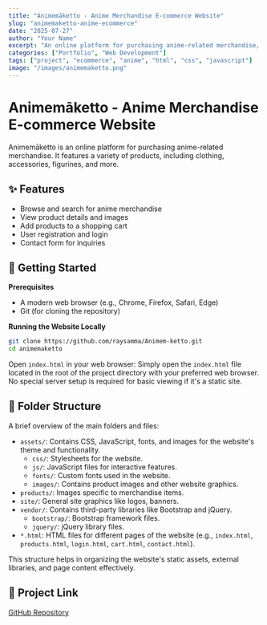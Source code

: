 ```yaml
---
title: "Animemāketto - Anime Merchandise E-commerce Website"
slug: "animemaketto-anime-ecommerce"
date: "2025-07-27"
author: "Your Name"
excerpt: "An online platform for purchasing anime-related merchandise, featuring a modern UI, shopping cart, and user authentication."
categories: ["Portfolio", "Web Development"]
tags: ["project", "ecommerce", "anime", "html", "css", "javascript"]
image: "/images/animemaketto.png"
---
```



# Animemāketto - Anime Merchandise E-commerce Website

Animemāketto is an online platform for purchasing anime-related merchandise. It features a variety of products, including clothing, accessories, figurines, and more.

## ✨ Features

- Browse and search for anime merchandise
- View product details and images
- Add products to a shopping cart
- User registration and login
- Contact form for inquiries

## 🚀 Getting Started

**Prerequisites**
- A modern web browser (e.g., Chrome, Firefox, Safari, Edge)
- Git (for cloning the repository)

**Running the Website Locally**
```sh
git clone https://github.com/raysamma/Animem-ketto.git
cd animemaketto
```
Open `index.html` in your web browser: Simply open the `index.html` file located in the root of the project directory with your preferred web browser. No special server setup is required for basic viewing if it's a static site.

## 📁 Folder Structure

A brief overview of the main folders and files:

- `assets/`: Contains CSS, JavaScript, fonts, and images for the website's theme and functionality.
  - `css/`: Stylesheets for the website.
  - `js/`: JavaScript files for interactive features.
  - `fonts/`: Custom fonts used in the website.
  - `images/`: Contains product images and other website graphics.
- `products/`: Images specific to merchandise items.
- `site/`: General site graphics like logos, banners.
- `vendor/`: Contains third-party libraries like Bootstrap and jQuery.
  - `bootstrap/`: Bootstrap framework files.
  - `jquery/`: jQuery library files.
- `*.html`: HTML files for different pages of the website (e.g., `index.html`, `products.html`, `login.html`, `cart.html`, `contact.html`).

This structure helps in organizing the website's static assets, external libraries, and page content effectively.

## 🔗 Project Link

[GitHub Repository](https://github.com/raysamma/Animem-ketto)
